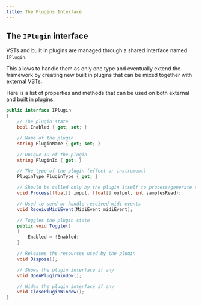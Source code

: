 ```yaml
---
title: The Plugins Interface
---
```



## The `IPlugin` interface

VSTs and built in plugins are managed through a shared interface named `IPlugin`.

This allows to handle them as only one type and eventually extend the framework by creating new built in plugins that can be mixed together with external VSTs.

Here is a list of properties and methods that can be used on both external and built in plugins.

```cs
public interface IPlugin
{
    // The plugin state
    bool Enabled { get; set; }

    // Name of the plugin
    string PluginName { get; set; }

    // Unique ID of the plugin
    string PluginId { get; }

    // The type of the plugin (effect or instrument)
    PluginType PluginType { get; }

    // Should be called only by the plugin itself to process/generate sound
    void Process(float[] input, float[] output, int samplesRead);

    // Used to send or handle received midi events
    void ReceiveMidiEvent(MidiEvent midiEvent);

    // Toggles the plugin state
    public void Toggle()
    {
        Enabled = !Enabled;
    }

    // Releases the resources used by the plugin
    void Dispose();

    // Shows the plugin interface if any
    void OpenPluginWindow();

    // Hides the plugin interface if any
    void ClosePluginWindow();
}
```

<CardGrid>
  <LinkCard title="Master mixer" href="../master/master" description="Prev" />
  <LinkCard title="VST plugins" href="./vst-plugins" description="Next" />
</CardGrid>
